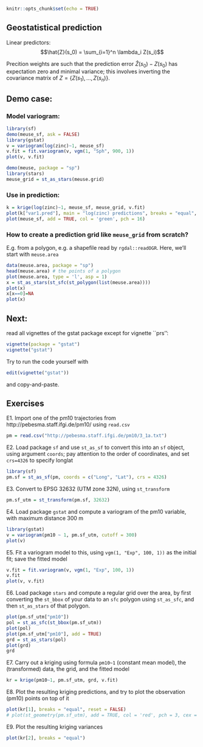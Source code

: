 ```r
knitr::opts_chunk$set(echo = TRUE)
```

## Geostatistical prediction

Linear predictors:
$$\hat{Z}(s_0) = \sum_{i=1}^n \lambda_i Z(s_i)$$

Precition weights are such that the prediction error $\hat{Z}(s_0)-Z(s_0)$ has expectation zero and minimal variance; this involves inverting the covariance matrix of $Z=\{Z(s_1),...,Z(s_n)\}$.

## Demo case:

### Model variogram:
```r
library(sf)
demo(meuse_sf, ask = FALSE)
library(gstat)
v = variogram(log(zinc)~1, meuse_sf)
v.fit = fit.variogram(v, vgm(1, "Sph", 900, 1))
plot(v, v.fit)

demo(meuse, package = "sp")
library(stars)
meuse_grid = st_as_stars(meuse.grid)
```

### Use in prediction:
```r
k = krige(log(zinc)~1, meuse_sf, meuse_grid, v.fit)
plot(k["var1.pred"], main = "log(zinc) predictions", breaks = "equal", reset = FALSE)
plot(meuse_sf, add = TRUE, col = 'green', pch = 16)
```

### How to create a prediction grid like `meuse_grid` from scratch?

E.g. from a polygon, e.g. a shapefile read by `rgdal::readOGR`. Here, we'll start with `meuse.area`
```r
data(meuse.area, package = "sp")
head(meuse.area) # the points of a polygon
plot(meuse.area, type = 'l', asp = 1)
x = st_as_stars(st_sfc(st_polygon(list(meuse.area))))
plot(x)
x[x==0]=NA
plot(x)
```

## Next:

read all vignettes of the gstat package except for vignette ``prs'':
```r
vignette(package = "gstat")
vignette("gstat")
```
Try to run the code yourself with

```r
edit(vignette("gstat"))
```

and copy-and-paste.

## Exercises

E1. Import one of the pm10 trajectories from http://pebesma.staff.ifgi.de/pm10/ using `read.csv`

```r
pm = read.csv("http://pebesma.staff.ifgi.de/pm10/3_1a.txt")
```

E2. Load package `sf` and use `st_as_sf` to convert this into an `sf` object, using argument `coords`; pay attention to the order of coordinates, and set `crs=4326` to specify longlat

```r
library(sf)
pm.sf = st_as_sf(pm, coords = c("Long", "Lat"), crs = 4326)
```

E3. Convert to EPSG 32632 (UTM zone 32N), using `st_transform`

```r
pm.sf_utm = st_transform(pm.sf, 32632)
```

E4. Load package `gstat` and compute a variogram of the pm10 variable, with maximum distance 300 m

```r
library(gstat)
v = variogram(pm10 ~ 1, pm.sf_utm, cutoff = 300)
plot(v)
```

E5. Fit a variogram model to this, using `vgm(1, "Exp", 100, 1))` as the initial fit; save the fitted model

```r
v.fit = fit.variogram(v, vgm(1, "Exp", 100, 1))
v.fit
plot(v, v.fit)
```

E6. Load package `stars` and compute a regular grid over the area, by first converting the `st_bbox` of your data to an `sfc` polygon using `st_as_sfc`, and then `st_as_stars` of that polygon.
```r
plot(pm.sf_utm["pm10"])
pol = st_as_sfc(st_bbox(pm.sf_utm))
plot(pol)
plot(pm.sf_utm["pm10"], add = TRUE)
grd = st_as_stars(pol)
plot(grd)
grd
```

E7. Carry out a kriging using formula `pm10~1` (constant mean model), the (transformed) data, the grid, and the fitted model

```r
kr = krige(pm10~1, pm.sf_utm, grd, v.fit)
```

E8. Plot the resulting kriging predictions, and try to plot the observation (pm10) points on top of it
```r
plot(kr[1], breaks = "equal", reset = FALSE)
# plot(st_geometry(pm.sf_utm), add = TRUE, col = 'red', pch = 3, cex = 0.5)
```

E9. Plot the resulting kriging variances

```r
plot(kr[2], breaks = "equal")
```
